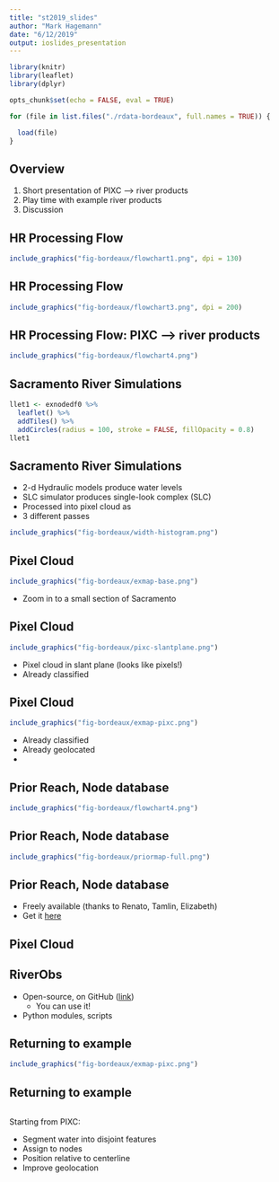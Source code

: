 ```yaml
---
title: "st2019_slides"
author: "Mark Hagemann"
date: "6/12/2019"
output: ioslides_presentation
---
```


```r
library(knitr)
library(leaflet)
library(dplyr)

opts_chunk$set(echo = FALSE, eval = TRUE)

for (file in list.files("./rdata-bordeaux", full.names = TRUE)) {

  load(file)
}

```


## Overview

1. Short presentation of PIXC --> river products
2. Play time with example river products
3. Discussion

## HR Processing Flow

```r
include_graphics("fig-bordeaux/flowchart1.png", dpi = 130)
```

## HR Processing Flow

```r
include_graphics("fig-bordeaux/flowchart3.png", dpi = 200)
```


## HR Processing Flow: PIXC --> river products

```r
include_graphics("fig-bordeaux/flowchart4.png")
```


## Sacramento River Simulations

```r
llet1 <- exnodedf0 %>%
  leaflet() %>% 
  addTiles() %>% 
  addCircles(radius = 100, stroke = FALSE, fillOpacity = 0.8)
llet1
```

## Sacramento River Simulations {.columns-2}


- 2-d Hydraulic models produce water levels
- SLC simulator produces single-look complex (SLC)
- Processed into pixel cloud as 
- 3 different passes

```r
include_graphics("fig-bordeaux/width-histogram.png")
```


## Pixel Cloud {.columns-2}


```r
include_graphics("fig-bordeaux/exmap-base.png")
```

- Zoom in to a small section of Sacramento

## Pixel Cloud {.columns-2}


```r
include_graphics("fig-bordeaux/pixc-slantplane.png")
```

- Pixel cloud in slant plane (looks like pixels!)
- Already classified


## Pixel Cloud {.columns-2}

```r
include_graphics("fig-bordeaux/exmap-pixc.png")
```

- Already classified
- Already geolocated
- 

## Prior Reach, Node database

```r
include_graphics("fig-bordeaux/flowchart4.png")
```


## Prior Reach, Node database

```r
include_graphics("fig-bordeaux/priormap-full.png")
```

## Prior Reach, Node database

- Freely available (thanks to Renato, Tamlin, Elizabeth)
- Get it [here](https://osu.app.box.com/s/0rvisixd9lung1nqxkjo3msl89z9nkvk)

## Pixel Cloud {.columns-2}


## RiverObs

- Open-source, on GitHub ([link](https://github.com/SWOTAlgorithms/RiverObs))
    - You can use it!
- Python modules, scripts



## Returning to example {.columns-2}

```r
include_graphics("fig-bordeaux/exmap-pixc.png")
```

## Returning to example {.columns-2}


```r

```



Starting from PIXC:

- Segment water into disjoint features
- Assign to nodes
- Position relative to centerline
- Improve geolocation



